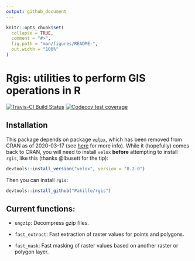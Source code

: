 ```yaml
---
output: github_document
---
```


<!-- README.md is generated from README.Rmd. Please edit that file -->

```r
knitr::opts_chunk$set(
  collapse = TRUE,
  comment = "#>",
  fig.path = "man/figures/README-",
  out.width = "100%"
)
```

# Rgis: utilities to perform GIS operations in R

<!-- badges: start -->
[![Travis-CI Build Status](https://travis-ci.org/Pakillo/rgis.svg?branch=master)](https://travis-ci.org/Pakillo/rgis)
[![Codecov test coverage](https://codecov.io/gh/Pakillo/rgis/branch/master/graph/badge.svg)](https://codecov.io/gh/Pakillo/rgis?branch=master)
<!-- badges: end -->


## Installation

This package depends on package [`velox`](https://github.com/hunzikp/velox), which has been removed from CRAN as of 2020-03-17 (see [here](https://github.com/hunzikp/velox/issues/43) for more info). While it (hopefully) comes back to CRAN, you will need to install `velox` **before** attempting to install `rgis`, like this (thanks @lbusett for the tip):

``` r
devtools::install_version("velox", version = "0.2.0")
```

Then you can install `rgis`:

``` r
devtools::install_github("Pakillo/rgis")
```


## Current functions:

- `ungzip`: Decompress gzip files.

- `fast_extract`: Fast extraction of raster values for points and polygons.

- `fast_mask`: Fast masking of raster values based on another raster or polygon layer.




